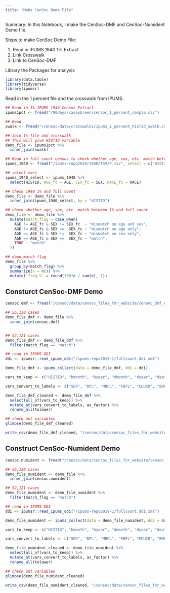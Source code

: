 ```yaml
---
title: "Make CenSoc Demo File"
---
```


Summary: In this Notebook, I make the CenSoc-DMF and CenSoc-Numident Demo file. 

Steps to make CenSoc Demo File:

(1) Read in IPUMS 1940 1% Extract
(2) Link Crosswalk 
(2) Link to CenSoc-DMF 

Library the Packages for analysis 
```r
library(data.table)
library(tidyverse)
library(ipumsr)
```

Read in the 1 percent file and the crosswalk from IPUMS.
```r
## Read in 1% IPUMS 1940 Census Extract
ipums1pct <- fread("/90days/caseybreen/censoc_1_percent_sample.csv")

## Read 
xwalk <- fread("/censoc/data/crosswalks/ipums_1_percent_histid_xwalk.csv") 

## Join 1% file and crosswalk
## This will give HISTID variable
demo_file <- ipums1pct %>% 
  inner_join(xwalk) 

## Read in full count census to check whether age, sex, etc. match between 1% and full count
ipums_1940 <- fread("/ipums-repo2019/1940/TSV/P.tsv", select = c("HISTID", "AGE", "SEX", "RACE"))

## select vars
ipums_1940_select <- ipums_1940 %>% 
  select(HISTID, AGE_fc = AGE, SEX_fc = SEX, RACE_fc = RACE)

## check 1940 1% and full count
demo_file <- demo_file %>% 
  inner_join(ipums_1940_select, by = "HISTID")

## check whether age, sex, etc. match between 1% and full count
demo_file <- demo_file %>% 
  mutate(match_flag = case_when(
    AGE != AGE_fc & SEX != SEX_fc  ~ "mismatch on age and sex",
    AGE != AGE_fc & SEX ==  SEX_fc ~ "mismatch on age only",
    AGE == AGE_fc & SEX !=  SEX_fc ~ "mismatch on sex only",
    AGE == AGE_fc & SEX ==  SEX_fc ~ "match",
    TRUE ~ "match"
  )) 

## demo match flag
demo_file %>% 
  group_by(match_flag) %>% 
  summarize(n = n()) %>% 
  mutate(`freq %` = round(100*n / sum(n), 1))
```


## Consturct CenSoc-DMF Demo
```r
censoc.dmf <- fread("/censoc/data/censoc_files_for_website/censoc_dmf_v1.csv")

## 56,130 cases
demo_file_dmf <- demo_file %>% 
  inner_join(censoc.dmf)


## 52,121 cases
demo_file_dmf <- demo_file_dmf %>% 
  filter(match_flag == "match")

## read in IPUMS DDI 
ddi <- ipumsr::read_ipums_ddi("/ipums-repo2019-1/fullcount.ddi.xml")

demo_file_dmf <- ipums_collect(data = demo_file_dmf, ddi = ddi)

vars_to_keep <- c("HISTID", "bmonth", "byear", "dmonth", "dyear", "death_age", "weight", "PERWT", "AGE", "SEX", "BPL", "MBPL", "FBPL", "EDUCD", "EMPSTATD", "HISPAN", "INCNONWG", "INCWAGE", "MARST", "NATIVITY", "OCC", "OCCSCORE", "OWNERSHP", "PERNUM", "RACE", "RENT", "SERIAL", "STATEFIP", "URBAN")

vars_convert_to_labels <- c("SEX", "BPL", "MBPL", "FBPL", "EDUCD", "EMPSTATD", "HISPAN", "MARST", "NATIVITY", "OCC", "OWNERSHP", "RACE", "STATEFIP", "URBAN", "INCNONWG")

demo_file_dmf_cleaned <- demo_file_dmf %>% 
  select(all_of(vars_to_keep)) %>% 
  mutate_at(vars_convert_to_labels, as_factor) %>% 
  rename_all(tolower)

## check out variables
glimpse(demo_file_dmf_cleaned)

write_csv(demo_file_dmf_cleaned, "/censoc/data/censoc_files_for_website/censoc_dmf_demo_v1.csv")
```


## Construct CenSoc-Numident Demo
```r
censoc.numident <- fread("/censoc/data/censoc_files_for_website/censoc_numident_v1.csv")

## 56,130 cases
demo_file_numident <- demo_file %>% 
  inner_join(censoc.numident)

## 52,121 cases
demo_file_numident <- demo_file_numident %>% 
  filter(match_flag == "match")

## read in IPUMS DDI 
ddi <- ipumsr::read_ipums_ddi("/ipums-repo2019-1/fullcount.ddi.xml")

demo_file_numident <- ipums_collect(data = demo_file_numident, ddi = ddi)

vars_to_keep <- c("HISTID", "bmonth", "byear", "dmonth", "dyear", "death_age", "weight", "zip_residence", "PERWT", "AGE", "SEX", "BPL", "MBPL", "FBPL", "EDUCD", "EMPSTATD", "HISPAN", "INCNONWG", "INCWAGE", "MARST", "NATIVITY", "OCC", "OCCSCORE", "OWNERSHP", "PERNUM", "RACE", "RENT", "SERIAL", "STATEFIP", "URBAN")

vars_convert_to_labels <- c("SEX", "BPL", "MBPL", "FBPL", "EDUCD", "EMPSTATD", "HISPAN", "MARST", "NATIVITY", "OCC", "OWNERSHP", "RACE", "STATEFIP", "URBAN", "INCNONWG")

demo_file_numident_cleaned <- demo_file_numident %>% 
  select(all_of(vars_to_keep)) %>% 
  mutate_at(vars_convert_to_labels, as_factor) %>% 
  rename_all(tolower)

## check out variables
glimpse(demo_file_numident_cleaned)

write_csv(demo_file_numident_cleaned, "/censoc/data/censoc_files_for_website/censoc_numident_demo_v1.csv")
```













